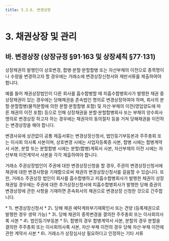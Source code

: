 ```yaml
---
title: 5.3.6. 변경상장
---
```

# 3. 채권상장 및 관리

## 바. 변경상장 (상장규정 §91·163 및 상장세칙 §77·131)

상장채권의 발행인이 상호변경, 합병·분할·분할합병 또는 자산부채의 이전으로 종목명이나 수량을 변경하고자 할 경우에는 거래소에 변경상장신청서와 제반서류를 제출하여야 합니다. 

예를 들어 채권상장법인이 다른 회사를 흡수합병할 때 피흡수합병회사가 발행한 채권 중 상장채권이 있는 경우에는 당해채권을 존속법인 명의로 변경상장하여야 하며, 회사의 분할·분할합병(물적분할에 의한 분할·분할합병 포함) 및 자산·부채의 이전(영업양도에 따른 채권의 이전 포함) 등으로 인해 상장채권을 분할·분할합병회사 또는 부채의 양수회사 명의로 변경상장 하고자 하는 경우에는 채권자의 동의절차 등을 거쳐 당해채권을 이전하는 변경상장을 해야 합니다. 

변경사유에 상관없이 공통 제출서류는 변경상장신청서, 법인등기부등본과 주주총회 또는 이사회 의사록 사본이며, 상호변경 시에는 사업자등록증 사본, 합병 시에는 합병계약서 사본, 분할 또는 분할합병 시에는 분할(합병)계획서 사본, 자산부채의 이전 시에는 자산부채 이전계약서 사본을 각각 제출하여야 합니다. 

거래소 주권상장법인이 주권에 대한 변경상장신청을 할 경우, 주권의 변경상장신청서에 채권에 대한 변경사항을 기재함으로써 채권의 변경상장신청서를 갈음할 수 있습니다. 또한, 거래소 주권상장 법인이 회사를 흡수합병하고 피흡수합병회사가 발행한 채권이 상장채권일 경우에는 주권에 대한 추가상장신청서에 피흡수합병회사가 발행한 당해 증권의 변경상장에 관한 사항을 기재하면 존속회사의 채권으로 변경상장 신청한 것으로 간주합니다. 

<GCallout severity="info" title="변경상장신청 시 제출서류 (상장세칙 §77·131)">
* 1\. 변경상장신청서
* 2\. 당해 채권 예탁계좌부기재확인서 또는 견양 (등록채권으로 발행한 경우 생략 가능)
* 3\. 당해 채권의 종목변경을 결의한 주주총회 또는 이사회의사록 사본
* 4\. 법인등기부등본
* 5\. 합병의 경우 합병계약서 사본, 분할의 경우 분할을 결의한 주주총회 또는 이사회의사록 사본, 자산·부채 이전의 경우 당해 자산·부채 이전에 관한 계약서 사본
* 6\. 거래소가 상장심사상 필요하다고 인정하는 기타 서류
</GCallout>
